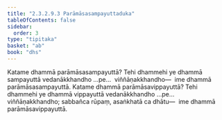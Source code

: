 ```yaml
---
title: "2.3.2.9.3 Parāmāsasampayuttaduka"
tableOfContents: false
sidebar:
  order: 3
type: "tipitaka"
basket: "ab"
book: "dhs"
---
```



<DynamicBreadcrumb />

<Division number="1185" book="dhs">

<Paragraph number="1881" book="dhs">
Katame dhammā parāmāsasampayuttā? Tehi dhammehi ye dhammā sampayuttā vedanākkhandho …pe…  viññāṇakkhandho—  ime dhammā parāmāsasampayuttā.
</Paragraph>

</Division>
<Division number="1186" book="dhs">

<Paragraph number="1882" book="dhs">
Katame dhammā parāmāsavippayuttā? Tehi dhammehi ye dhammā vippayuttā vedanākkhandho …pe…  viññāṇakkhandho; sabbañca rūpaṃ, asaṅkhatā ca dhātu—  ime dhammā parāmāsavippayuttā.
</Paragraph>
</Division>